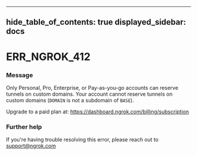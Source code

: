 

---
hide_table_of_contents: true
displayed_sidebar: docs
---


# ERR_NGROK_412

### Message
Only Personal, Pro, Enterprise, or Pay-as-you-go accounts can reserve tunnels on custom domains.
Your account cannot reserve tunnels on custom domains (`DOMAIN` is not a subdomain of `BASE`).

Upgrade to a paid plan at: https://dashboard.ngrok.com/billing/subscription

<ErrorDetails error="err_ngrok_412" />



### Further help
If you're having trouble resolving this error, please reach out to [support@ngrok.com](mailto:support@ngrok.com?subject=Help%20with%20ERR_NGROK_412)


